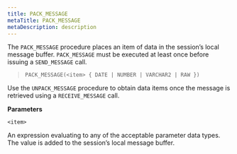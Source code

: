```yaml
---
title: PACK_MESSAGE
metaTitle: PACK_MESSAGE
metaDescription: description
---
```


The `PACK_MESSAGE` procedure places an item of data in the session’s
local message buffer. `PACK_MESSAGE` must be executed at least once
before issuing a `SEND_MESSAGE` call.

> `PACK_MESSAGE(<item> { DATE | NUMBER | VARCHAR2 | RAW })`

Use the `UNPACK_MESSAGE` procedure to obtain data items once the message
is retrieved using a `RECEIVE_MESSAGE` call.

**Parameters**

`<item>`

An expression evaluating to any of the acceptable parameter data types.
The value is added to the session’s local message buffer.
